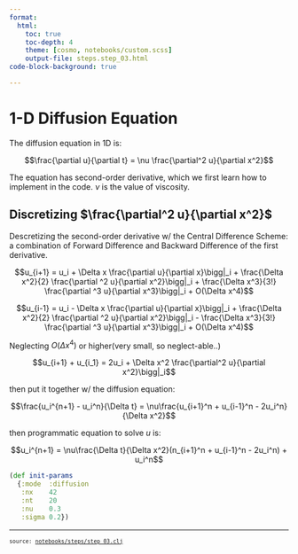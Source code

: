 ```yaml
---
format:
  html:
    toc: true
    toc-depth: 4
    theme: [cosmo, notebooks/custom.scss]
    output-file: steps.step_03.html
code-block-background: true

---
```

<style></style><style>.printedClojure .sourceCode {
  background-color: transparent;
  border-style: none;
}
</style><style>.clay-limit-image-width .clay-image {max-width: 100%}
.clay-side-by-side .sourceCode {margin: 0}
.clay-side-by-side {margin: 1em 0}
</style>
<script src="steps.step_03_files/md-default0.js" type="text/javascript"></script><script src="steps.step_03_files/md-default1.js" type="text/javascript"></script><script src="steps.step_03_files/katex2.js" type="text/javascript"></script><script src="steps.step_03_files/vega3.js" type="text/javascript"></script><script src="steps.step_03_files/vega4.js" type="text/javascript"></script><script src="steps.step_03_files/vega5.js" type="text/javascript"></script><link href="https://cdn.jsdelivr.net/npm/katex@0.16.10/dist/katex.min.css" rel="stylesheet" type="text/css" />

# 1-D Diffusion Equation

The diffusion equation in 1D is:


$$\frac{\partial u}{\partial t} = \nu \frac{\partial^2 u}{\partial x^2}$$

The equation has second-order derivative, which we first learn how to implement in the code.
$\nu$ is the value of viscosity.


## Discretizing $\frac{\partial^2 u}{\partial x^2}$

Descretizing the second-order derivative w/ the Central Difference Scheme:
a combination of Forward Difference and Backward Difference of the first derivative.


$$u_{i+1} = u_i + \Delta x \frac{\partial u}{\partial x}\bigg|_i + \frac{\Delta x^2}{2} \frac{\partial ^2 u}{\partial x^2}\bigg|_i + \frac{\Delta x^3}{3!} \frac{\partial ^3 u}{\partial x^3}\bigg|_i + O(\Delta x^4)$$

$$u_{i-1} = u_i - \Delta x \frac{\partial u}{\partial x}\bigg|_i + \frac{\Delta x^2}{2} \frac{\partial ^2 u}{\partial x^2}\bigg|_i - \frac{\Delta x^3}{3!} \frac{\partial ^3 u}{\partial x^3}\bigg|_i + O(\Delta x^4)$$

Neglecting $O(\Delta x^4)$ or higher(very small, so neglect-able..)


$$u_{i+1} + u_{i_1} = 2u_i + \Delta x^2 \frac{\partial^2 u}{\partial x^2}\bigg|_i$$

then put it together w/ the diffusion equation:


$$\frac{u_i^{n+1} - u_i^n}{\Delta t} = \nu\frac{u_{i+1}^n + u_{i-1}^n - 2u_i^n}{\Delta x^2}$$


then programmatic equation to solve $u$ is:


$$u_i^{n+1} = \nu\frac{\Delta t}{\Delta x^2}(n_{i+1}^n + u_{i-1}^n - 2u_i^n) + u_i^n$$


::: {.sourceClojure}
```clojure
(def init-params
  {:mode  :diffusion
   :nx    42
   :nt    20
   :nu    0.3
   :sigma 0.2})
```
:::



```{=html}
<div><script>vegaEmbed(document.currentScript.parentElement, {"mark":"line","width":500,"height":300,"encoding":{"x":{"field":"x","type":"quantitative"},"y":{"field":"y","type":"quantitative"}},"data":{"values":[{"y":1.0,"x":0.0},{"y":1.0003098,"x":0.048780486},{"y":1.001174,"x":0.09756097},{"y":1.0037098,"x":0.14634146},{"y":1.010285,"x":0.19512194},{"y":1.0252141,"x":0.24390244},{"y":1.0549635,"x":0.29268292},{"y":1.1071131,"x":0.34146342},{"y":1.1876717,"x":0.3902439},{"y":1.2974721,"x":0.4390244},{"y":1.4296093,"x":0.4878049},{"y":1.5699866,"x":0.5365854},{"y":1.7013351,"x":0.58536583},{"y":1.8086154,"x":0.63414633},{"y":1.8826016,"x":0.68292683},{"y":1.9198226,"x":0.73170733},{"y":1.9198226,"x":0.7804878},{"y":1.8826016,"x":0.8292683},{"y":1.8086154,"x":0.8780488},{"y":1.7013351,"x":0.9268293},{"y":1.5699866,"x":0.9756098},{"y":1.4296093,"x":1.0243902},{"y":1.2974721,"x":1.0731708},{"y":1.1876717,"x":1.1219512},{"y":1.1071131,"x":1.1707317},{"y":1.0549635,"x":1.2195122},{"y":1.0252141,"x":1.2682927},{"y":1.010285,"x":1.3170732},{"y":1.0037102,"x":1.3658537},{"y":1.0011767,"x":1.4146341},{"y":1.0003259,"x":1.4634147},{"y":1.0000783,"x":1.5121951},{"y":1.0000162,"x":1.5609756},{"y":1.0000029,"x":1.6097561},{"y":1.0000005,"x":1.6585366},{"y":1.0,"x":1.7073171},{"y":1.0,"x":1.7560976},{"y":1.0,"x":1.804878},{"y":1.0,"x":1.8536586},{"y":1.0,"x":1.902439},{"y":1.0,"x":1.9512196},{"y":1.0,"x":2.0}]}});</script></div>
```



```{=html}
<div style="background-color:grey;height:2px;width:100%;"></div>
```



```{=html}
<div><pre><small><small>source: <a href="https://github.com/scicloj/cfd-python-in-clojure/blob/main/notebooks/steps/step_03.clj">notebooks/steps/step_03.clj</a></small></small></pre></div>
```
